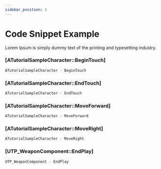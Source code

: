 ```yaml
---
sidebar_position: 3
---
```


# Code Snippet Example

Lorem Ipsum is simply dummy text of the printing and typesetting industry.

### [ATutorialSampleCharacter::BeginTouch]
```cpp {4} showLineNumbers
ATutorialSampleCharacter - BeginTouch
```

### [ATutorialSampleCharacter::EndTouch]
```cpp showLineNumbers
ATutorialSampleCharacter - EndTouch
```

### [ATutorialSampleCharacter::MoveForward]
```cpp
ATutorialSampleCharacter - MoveForward
```

### [ATutorialSampleCharacter::MoveRight]
```cpp
ATutorialSampleCharacter - MoveRight
```

### [UTP_WeaponComponent::EndPlay]
```cpp
UTP_WeaponComponent - EndPlay
```

